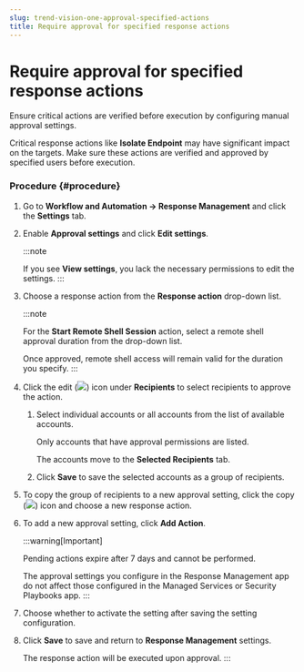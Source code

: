 ```yaml
---
slug: trend-vision-one-approval-specified-actions
title: Require approval for specified response actions
---
```

# Require approval for specified response actions

Ensure critical actions are verified before execution by configuring manual approval settings.

Critical response actions like **Isolate Endpoint** may have significant impact on the targets. Make sure these actions are verified and approved by specified users before execution.

### Procedure {#procedure}

1.  Go to **Workflow and Automation → Response Management** and click the **Settings** tab.

2.  Enable **Approval settings** and click **Edit settings**.

    :::note

    If you see **View settings**, you lack the necessary permissions to edit the settings.
    :::

3.  Choose a response action from the **Response action** drop-down list.

    :::note

    For the **Start Remote Shell Session** action, select a remote shell approval duration from the drop-down list.

    Once approved, remote shell access will remain valid for the duration you specify.
    :::

4.  Click the edit (![](/images/modify_connector=d7163417-a1d8-4a5a-8e4b-a8babe128751.webp)) icon under **Recipients** to select recipients to approve the action.

    1.  Select individual accounts or all accounts from the list of available accounts.

        Only accounts that have approval permissions are listed.

        The accounts move to the **Selected Recipients** tab.

    2.  Click **Save** to save the selected accounts as a group of recipients.

5.  To copy the group of recipients to a new approval setting, click the copy (![](/images/duplicate=e79af1b6-17af-40ad-b942-53ffb9e796d2.webp)) icon and choose a new response action.

6.  To add a new approval setting, click **Add Action**.

    :::warning[Important]

    Pending actions expire after 7 days and cannot be performed.

    The approval settings you configure in the Response Management app do not affect those configured in the Managed Services or Security Playbooks app.
    :::

7.  Choose whether to activate the setting after saving the setting configuration.

8.  Click **Save** to save and return to **Response Management** settings.

    The response action will be executed upon approval.
:::
